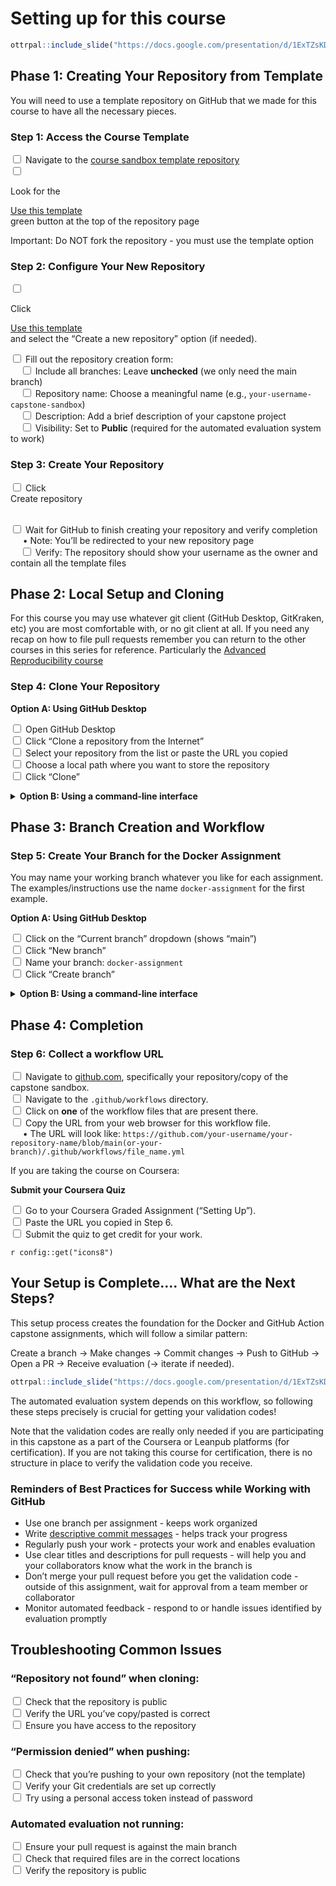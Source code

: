 # Setting up for this course

```r
ottrpal::include_slide("https://docs.google.com/presentation/d/1ExTZsKDHKM0fIi0_tB80qd8cHvqjEDyNJp-OsnvZ19o/edit?slide=id.g360ed975019_0_188#slide=id.g360ed975019_0_188")
```

## Phase 1: Creating Your Repository from Template

You will need to use a template repository on GitHub that we made for this course to have all the necessary pieces.

### Step 1: Access the Course Template

<input type="checkbox"> Navigate to the [course sandbox template repository](https://github.com/fhdsl/capstone-sandbox)<br/>
<input type="checkbox"> <p class = buttontext> Look for the <div class = "github_button"> <a  href="https://github.com/new?template_name=capstone-sandbox&template_owner=fhdsl" class = "github_button_link"> Use this template</a></div> green button at the top of the repository page<br/></p>

::: {.notice}
Important: Do NOT fork the repository - you must use the template option
:::

### Step 2: Configure Your New Repository

<input type="checkbox"> <p class = buttontext>Click <div class = "github_button"> <a href="https://github.com/new?template_name=capstone-sandbox&template_owner=fhdsl" class = "github_button_link"> Use this template</a></div> and select the "Create a new repository" option (if needed).<br/></p>
<input type="checkbox"> Fill out the repository creation form:<br/>
&nbsp;&nbsp;&nbsp;&nbsp;<input type="checkbox"> Include all branches: Leave **unchecked** (we only need the main branch)<br/>
&nbsp;&nbsp;&nbsp;&nbsp;<input type="checkbox"> Repository name: Choose a meaningful name (e.g., `your-username-capstone-sandbox`)<br/>
&nbsp;&nbsp;&nbsp;&nbsp;<input type="checkbox"> Description: Add a brief description of your capstone project<br/>
&nbsp;&nbsp;&nbsp;&nbsp;<input type="checkbox"> Visibility: Set to **Public** (required for the automated evaluation system to work)<br/>


### Step 3: Create Your Repository

<input type="checkbox"> Click <div class = "github_button"> Create repository </div><br/>
<input type="checkbox"> Wait for GitHub to finish creating your repository and verify completion <br/>
&nbsp;&nbsp;&nbsp;&nbsp; • Note: You'll be redirected to your new repository page<br/>
&nbsp;&nbsp;&nbsp;&nbsp;<input type="checkbox"> Verify: The repository should show your username as the owner and contain all the template files<br/>

## Phase 2: Local Setup and Cloning

For this course you may use whatever git client (GitHub Desktop, GitKraken, etc) you are most comfortable with, or no git client at all.
If you need any recap on how to file pull requests remember you can return to the other courses in this series for reference. Particularly the [Advanced Reproducibility course](https://jhudatascience.org/Adv_Reproducibility_in_Cancer_Informatics/no_toc/using-version-control-with-github.html#start-a-github-repository)

### Step 4: Clone Your Repository

**Option A: Using GitHub Desktop**

<input type="checkbox"> Open GitHub Desktop <br/>
<input type="checkbox"> Click "Clone a repository from the Internet" <br/>
<input type="checkbox"> Select your repository from the list or paste the URL you copied <br/>
<input type="checkbox"> Choose a local path where you want to store the repository <br/>
<input type="checkbox"> Click "Clone" <br/>

<div class="click_to_expand_block">

<details><summary>**Option B: Using a command-line interface**</summary>

Alternatively, you can use a command-line interface (e.g., Command Prompt, PowerShell, the Command Line) rather than GitHub Desktop. If you need to install Git, GitHub provides a [guide for various platforms](https://github.com/git-guides/install-git). Instructions within these command-line interface sections will be using "bash".

1. Copy the repository URL:<br/>
    <input type="checkbox"> On your repository page, click the <div class = "github_button"> Code </div> green button <br/>
    <input type="checkbox"> Copy the HTTPS URL (should look like: `https://github.com/yourusername/your-repo-name.git`) <br/>

2. Clone the repository, using the HTTPS URL you've just copied:
   ```bash
   # Navigate to where you want to store the project
   cd ~/Desktop  # or your preferred location

   # Clone the repository
   git clone https://github.com/yourusername/your-repo-name.git

   # Navigate into the repository
   cd your-repo-name
   ```
</details>

</div>

## Phase 3: Branch Creation and Workflow

### Step 5: Create Your Branch for the Docker Assignment

You may name your working branch whatever you like for each assignment. The examples/instructions use the name `docker-assignment` for the first example.

**Option A: Using GitHub Desktop**

<input type="checkbox"> Click on the "Current branch" dropdown (shows "main") <br/>
<input type="checkbox"> Click "New branch" <br/>
<input type="checkbox"> Name your branch: `docker-assignment` <br/>
<input type="checkbox"> Click "Create branch" <br/>

<div class="click_to_expand_block">

<details><summary>**Option B: Using a command-line interface**</summary>

```bash
# Create and switch to a new branch for the docker assignment
git checkout -b docker-assignment

# Verify you're on the new branch
git branch
# The asterisk (*) should be next to "docker-assignment"
```
</details>

</div>

## Phase 4: Completion

### Step 6: Collect a workflow URL

<input type="checkbox"> Navigate to [github.com](github.com), specifically your repository/copy of the capstone sandbox.<br/>
<input type="checkbox"> Navigate to the `.github/workflows` directory.<br/>
<input type="checkbox"> Click on **one** of the workflow files that are present there.<br/>
<input type="checkbox"> Copy the URL from your web browser for this workflow file.<br/>
  &nbsp;&nbsp;&nbsp;&nbsp; • The URL will look like: `https://github.com/your-username/your-repository-name/blob/main(or-your-branch)/.github/workflows/file_name.yml`<br/>

::: {.certificate}

If you are taking the course on Coursera:

**Submit your Coursera Quiz**

<input type="checkbox"> Go to your Coursera Graded Assignment ("Setting Up").<br/>
<input type="checkbox"> Paste the URL you copied in Step 6.<br/>
<input type="checkbox"> Submit the quiz to get credit for your work.<br/>

`r config::get("icons8")`
:::

## Your Setup is Complete.... What are the Next Steps?

This setup process creates the foundation for the Docker and GitHub Action capstone assignments, which will follow a similar pattern:

Create a branch → Make changes → Commit changes → Push to GitHub → Open a PR → Receive evaluation (→ iterate if needed).

```r
ottrpal::include_slide("https://docs.google.com/presentation/d/1ExTZsKDHKM0fIi0_tB80qd8cHvqjEDyNJp-OsnvZ19o/edit?slide=id.g368818bb4f3_0_353#slide=id.g368818bb4f3_0_353")
```

The automated evaluation system depends on this workflow, so following these steps precisely is crucial for getting your validation codes!

Note that the validation codes are really only needed if you are participating in this capstone as a part of the Coursera or Leanpub platforms (for certification). If you are not taking this course for certification, there is no structure in place to verify the validation code you receive.


### Reminders of Best Practices for Success while Working with GitHub

- Use one branch per assignment - keeps work organized
- Write [descriptive commit messages](https://git-scm.com/docs/git-commit#Documentation/git-commit.txt--mmsg) - helps track your progress
- Regularly push your work - protects your work and enables evaluation
- Use clear titles and descriptions for pull requests - will help you and your collaborators know what the work in the branch is
- Don't merge your pull request before you get the validation code - outside of this assignment, wait for approval from a team member or collaborator
- Monitor automated feedback - respond to or handle issues identified by evaluation promptly

## Troubleshooting Common Issues

### "Repository not found" when cloning:

<input type="checkbox"> Check that the repository is public <br/>
<input type="checkbox"> Verify the URL you've copy/pasted is correct <br/>
<input type="checkbox"> Ensure you have access to the repository <br/>

### "Permission denied" when pushing:

<input type="checkbox"> Check that you're pushing to your own repository (not the template) <br/>
<input type="checkbox"> Verify your Git credentials are set up correctly <br/>
<input type="checkbox"> Try using a personal access token instead of password <br/>

### Automated evaluation not running:

<input type="checkbox"> Ensure your pull request is against the main branch <br/>
<input type="checkbox"> Check that required files are in the correct locations <br/>
<input type="checkbox"> Verify the repository is public <br/>
